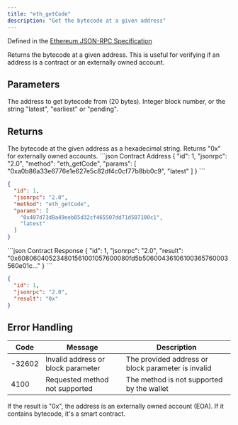 ```yaml
---
title: "eth_getCode"
description: "Get the bytecode at a given address"
---
```


Defined in the [Ethereum JSON-RPC Specification](https://ethereum.org/en/developers/docs/apis/json-rpc/)

<Info>
Returns the bytecode at a given address. This is useful for verifying if an address is a contract or an externally owned account.
</Info>

## Parameters

<ParamField body="address" type="string" required>
The address to get bytecode from (20 bytes).
</ParamField>

<ParamField body="blockParameter" type="string" required>
Integer block number, or the string "latest", "earliest" or "pending".
</ParamField>

## Returns

<ResponseField name="result" type="string">
The bytecode at the given address as a hexadecimal string. Returns "0x" for externally owned accounts.
</ResponseField>

<RequestExample>
```json Contract Address
{
  "id": 1,
  "jsonrpc": "2.0",
  "method": "eth_getCode",
  "params": [
    "0xa0b86a33e6776e1e627e5c82df4c0cf77b8bb0c9",
    "latest"
  ]
}
```

```json EOA Address
{
  "id": 1,
  "jsonrpc": "2.0",
  "method": "eth_getCode",
  "params": [
    "0x407d73d8a49eeb85d32cf465507dd71d507100c1",
    "latest"
  ]
}
```
</RequestExample>

<ResponseExample>
```json Contract Response
{
  "id": 1,
  "jsonrpc": "2.0",
  "result": "0x608060405234801561001057600080fd5b50600436106100365760003560e01c..."
}
```

```json EOA Response
{
  "id": 1,
  "jsonrpc": "2.0",
  "result": "0x"
}
```
</ResponseExample>

## Error Handling

| Code   | Message                            | Description |
| ------ | ---------------------------------- | ----------- |
| -32602 | Invalid address or block parameter | The provided address or block parameter is invalid |
| 4100   | Requested method not supported     | The method is not supported by the wallet |

<Info>
If the result is "0x", the address is an externally owned account (EOA). If it contains bytecode, it's a smart contract.
</Info>
